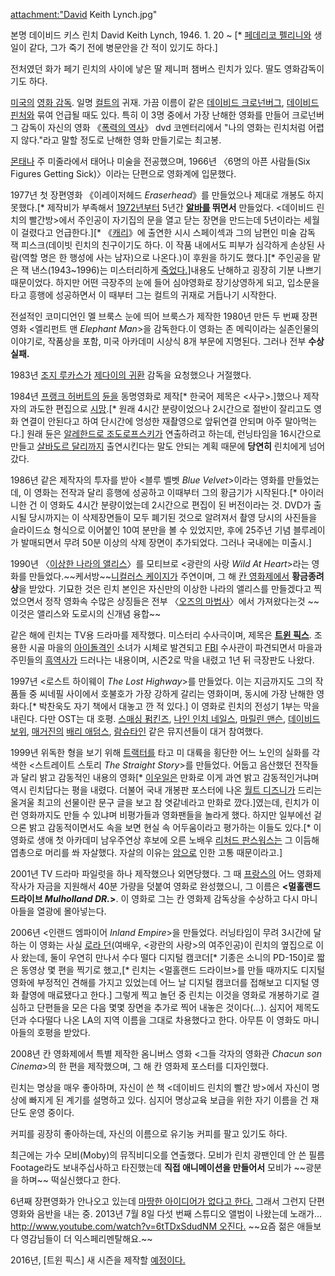 attachment:"David Keith Lynch.jpg"

본명 데이비드 키스 린치 David Keith Lynch, 1946. 1. 20 ~ [* [[페데리코 펠리니]]와 생일이 같다, 그가 죽기 전에 병문안을 간 적이 있기도 하다.]

전처였던 화가 페기 린치의 사이에 낳은 딸 제니퍼 챔버스 린치가 있다. 딸도 영화감독이기도 하다.

[[미국]]의 [[영화 감독]]. 일명 [[컬트]]의 귀재. 가끔 이름이 같은 [[데이비드 크로넌버그]], [[데이비드 핀처]]와 묶여 언급될 때도 있다. 특히 이 3명 중에서 가장 난해한 영화를 만들어 크로넌버그 감독이 자신의 영화 《[[폭력의 역사]]》 dvd 코멘터리에서 "나의 영화는 린치처럼 어렵지 않다."라고 말할 정도로 난해한 영화 만들기로는 최고봉.

[[몬태나]] 주 미줄라에서 태어나 미술을 전공했으며, 1966년 〈6명의 아픈 사람들(Six Figures Getting Sick)〉이라는 단편으로 영화계에 입문했다.

1977년 첫 장편영화 《이레이저헤드 ''Eraserhead''》를 만들었으나 제대로 개봉도 하지못했다.[* 제작비가 부족해서 [[1972년]]부터 5년간 '''[[알바]]를 뛰면서''' 만들었다. <데이비드 린치의 빨간방>에서 주인공이 자기집의 문을 열고 닫는 장면을 만드는데 5년이라는 세월이 걸렸다고 언급한다.][* 《[[캐리]]》에 출연한 시시 스페이섹과 그의 남편인 미술 감독 잭 피스크(데이빗 린치의 친구이기도 하다. 이 작품 내에서도 피부가 심각하게 손상된 사람(역할 명은 한 행성에 사는 남자)으로 나온다.)이 후원을 하기도 했다.][* 주인공을 맡은 잭 낸스(1943~1996)는 미스터리하게 [http://today.movie.naver.com/today/today.nhn?newSectionCode=SPECIAL_REPORT&sectionId=1801 죽었다.]]내용도 난해하고 굉장히 기분 나쁘기 때문이었다. 하지만 어떤 극장주의 눈에 들어 심야영화로 장기상영하게 되고, 입소문을 타고 흥행에 성공하면서 이 때부터 그는 컬트의 귀재로 거듭나기 시작한다.

전설적인 코미디언인 멜 브룩스 눈에 띄어 브룩스가 제작한 1980년 만든 두 번째 장편영화 <엘리펀트 맨 ''Elephant Man''>을 감독한다.이 영화는 존 메릭이라는 실존인물의 이야기로, 작품상을 포함, 미국 아카데미 시상식 8개 부문에 지명된다. 그러나 전부 '''수상실패.'''

1983년 [[조지 루카스]]가 [[제다이의 귀환]] 감독을 요청했으나 거절했다.

1984년 [[프랭크 허버트]]의 [[듄]]을 동명영화로 제작[* 한국어 제목은 <사구>.]했으나 제작자의 과도한 편집으로 [[시망]].[* 원래 4시간 분량이었으나 2시간으로 절반이 잘리고도 영화 연결이 안된다고 하여 단시간에 엉성한 재촬영으로 앞뒤연결 안되며 아주 말아먹는다.] 원래 듄은 [[알레한드로 조도로프스키]]가 연출하려고 하는데, 런닝타임을 16시간으로 만들고 [[살바도르 달리]]까지 출연시킨다는 말도 안되는 계획 때문에 '''당연히''' 린치에게 넘어갔다. 

1986년 같은 제작자의 투자를 받아 <블루 벨벳 ''Blue Velvet''>이라는 영화를 만들었는데, 이 영화는 전작과 달리 흥행에 성공하고 이때부터 그의 황금기가 시작된다.[* 아이러니한 건 이 영화도 4시간 분량이었는데 2시간으로 편집이 된 버전이라는 것. DVD가 출시될 당시까지는 이 삭제장면들이 모두 폐기된 것으로 알려져서 촬영 당시의 사진들을 슬라이드쇼 형식으로 이어붙인 10여 분만을 볼 수 있었지만, 후에 25주년 기념 블루레이가 발매되면서 무려 50분 이상의 삭제 장면이 추가되었다. 그러나 국내에는 미출시.]

1990년 〈[[이상한 나라의 앨리스]]〉를 모티브로 <광란의 사랑 ''Wild At Heart''>라는 영화를 만들었다.~~케서방~~[[니컬러스 케이지]]가 주연이며, 그 해 [[칸 영화제]]에서 '''황금종려상'''을 받았다. 기묘한 것은 린치 본인은 자신만의 이상한 나라의 앨리스를 만들겠다고 찍었으면서 정작 영화속 수많은 상징들은 전부 〈[[오즈의 마법사]]〉에서 가져왔다는것 ~~이것은 앨리스와 도로시의 신개념 융합~~

같은 해에 린치는 TV용 드라마를 제작했다. 미스터리 수사극이며, 제목은 '''[[트윈 픽스]]'''. 조용한 시골 마을의 [[아이돌]]격인 소녀가 시체로 발견되고 [[FBI]] 수사관이 파견되면서 마을과 주민들의 [[흑역사]]가 드러나는 내용이며, 시즌2로 막을 내렸고 1년 뒤 극장판도 나왔다.

1997년 <로스트 하이웨이 ''The Lost Highway''>를 만들었다. 이는 지금까지도 그의 작품들 중 씨네필 사이에서 호불호가 가장 강하게 갈리는 영화이며, 동시에 가장 난해한 영화다.[* 박찬욱도 자기 책에서 대놓고 깐 적 있다.] 이 영화로 린치의 전성기 1부는 막을 내린다. 다만 OST는 대 호평. [[스매싱 펌킨즈]], [[나인 인치 네일스]], [[마릴린 맨슨]], [[데이비드 보위]], [[매거진]]의 [[배리 애덤스]], [[람슈타인]] 같은 뮤지션들이 대거 참여했다.

1999년 위독한 형을 보기 위해 [[트랙터]]를 타고 미 대륙을 횡단한 어느 노인의 실화를 각색한 <스트레이트 스토리 ''The Straight Story''>를 만들었다. 어둡고 음산했던 전작들과 달리 밝고 감동적인 내용의 영화[* [[이우일]]은 만화로 이게 과연 밝고 감동적인거냐며 역시 린치답다는 평을 내렸다. 더불어 국내 개봉판 포스터에 나온 [[월트 디즈니]]가 드리는 올겨울 최고의 선물이란 문구 글을 보고 참 엿같네라고 만화로 깠다.]였는데, 린치가 이런 영화까지도 만들 수 있냐며 비평가들과 영화팬들을 놀라게 했다. 하지만 일부에선 겉으론 밝고 감동적이면서도 속을 보면 현실 속 어두움이라고 평가하는 이들도 있다.[* 이 영화로 생애 첫 아카데미 남우주연상 후보에 오른 노배우 [[리처드 판스워스]]는 그 이듬해 엽총으로 머리를 쏴 자살했다. 자살의 이유는 [[암]]으로 인한 고통 때문이라고.]

2001년 TV 드라마 파일럿을 하나 제작했으나 외면당했다. 그 때 [[프랑스]]의 어느 영화제작사가 자금을 지원해서 40분 가량을 덧붙여 영화로 완성했으니, 그 이름은 '''<멀홀랜드 드라이브 ''Mulholland DR.''>'''. 이 영화로 그는 칸 영화제 감독상을 수상하고 다시 마니아들을 열광에 몰아넣는다.

2006년 <인랜드 엠파이어 ''Inland Empire''>을 만들었다. 러닝타임이 무려 3시간에 달하는 이 영화는 사실 [[로라 던]](여배우, <광란의 사랑>의 여주인공)이 린치의 옆집으로 이사 왔는데, 둘이 우연히 만나서 수다 떨다 디지털 캠코더[* 기종은 소니의 PD-150]로 짧은 동영상 몇 편을 찍기로 했고,[* 린치는 <멀홀랜드 드라이브>를 만들 때까지도 디지털 영화에 부정적인 견해를 가지고 있었는데 어느 날 디지털 캠코더를 접해보고 디지털 영화 촬영에 매료됐다고 한다.] 그렇게 찍고 놀던 중 린치는 이것을 영화로 개봉하기로 결심하고 단편들을 모은 다음 몇몇 장면을 추가로 찍어 내놓은 것이다(...). 심지어 제목도 던과 수다떨다 나온 LA의 지역 이름을 그대로 차용했다고 한다. 아무튼 이 영화도 마니아들의 호평을 받았다.

2008년 칸 영화제에서 특별 제작한 옴니버스 영화 <그들 각자의 영화관 ''Chacun son Cinema''>의 한 편을 제작했으며, 그 해 칸 영화제 포스터를 디자인했다.

린치는 명상을 매우 좋아하며, 자신이 쓴 책 <데이비드 린치의 빨간 방>에서 자신이 명상에 빠지게 된 계기를 설명하고 있다. 심지어 명상교육 보급을 위한 자기 이름을 건 재단도 운영 중이다.

커피를 굉장히 좋아하는데, 자신의 이름으로 유기농 커피를 팔고 있기도 하다.

최근에는 가수 모비(Moby)의 뮤직비디오를 연출했다. 모비가 린치 광팬인데 안 쓴 필름 Footage라도 보내주십사하고 타진했는데 '''직접 애니메이션을 만들어서''' 모비가 ~~광분을 하며~~ 떡실신했다고 한다.

6년째 장편영화가 안나오고 있는데 [http://dvdprime.donga.com/bbs/view.asp?major=MD&minor=D1&master_id=22&bbsfword_id=&master_sel=&fword_sel=&SortMethod=0&SearchCondition=1&SearchConditionTxt=%B5%A5%C0%CC%BA%F8+%B8%B0%C4%A1&bbslist_id=2140064&page=1 마땅한 아이디어가 없다고 한다.] 그래서 그런지 단편 영화와 음반을 내는 중. 2013년 7월 8일 다섯 번째 스튜디오 앨범이 나왔는데 노래가... [[http://www.youtube.com/watch?v=6tTDxSdudNM 오진다.]] ~~요즘 젊은 애들보다 영감님들이 더 익스페리멘탈해요.~~

2016년, [트윈 픽스] 새 시즌을 제작할 [http://dvdprime.donga.com/bbs/view.asp?major=MD&minor=D1&master_id=22&bbsfword_id=&master_sel=&fword_sel=&SortMethod=0&SearchCondition=1&SearchConditionTxt=%C6%AE%C0%A9+%C7%C8%BD%BA&bbslist_id=2515112&page=1 예정이다.]
